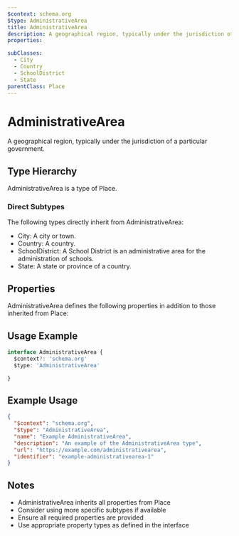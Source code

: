 ```yaml
---
$context: schema.org
$type: AdministrativeArea
title: AdministrativeArea
description: A geographical region, typically under the jurisdiction of a particular government.
properties:

subClasses:
  - City
  - Country
  - SchoolDistrict
  - State
parentClass: Place
---
```


# AdministrativeArea

A geographical region, typically under the jurisdiction of a particular government.

## Type Hierarchy

AdministrativeArea is a type of Place.

### Direct Subtypes

The following types directly inherit from AdministrativeArea:

- City: A city or town.
- Country: A country.
- SchoolDistrict: A School District is an administrative area for the administration of schools.
- State: A state or province of a country.

## Properties

AdministrativeArea defines the following properties in addition to those inherited from Place:



## Usage Example

```typescript
interface AdministrativeArea {
  $context?: 'schema.org'
  $type: 'AdministrativeArea'

}
```

## Example Usage

```json
{
  "$context": "schema.org",
  "$type": "AdministrativeArea",
  "name": "Example AdministrativeArea",
  "description": "An example of the AdministrativeArea type",
  "url": "https://example.com/administrativearea",
  "identifier": "example-administrativearea-1"
}
```

## Notes

- AdministrativeArea inherits all properties from Place
- Consider using more specific subtypes if available
- Ensure all required properties are provided
- Use appropriate property types as defined in the interface
